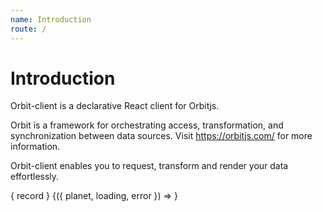 ```yaml
---
name: Introduction
route: /
---
```



# Introduction

Orbit-client is a declarative React client for Orbitjs.

Orbit is a framework for orchestrating access, transformation, and synchronization between data sources.
Visit https://orbitjs.com/ for more information.

Orbit-client enables you to request, transform and render your data effortlessly.

<Preview>
  { record }
</Preview>

<Playground __codesandbox='http:/michiel.com' __position='open'>
  <Planet id='earth'>
    {({ planet, loading, error }) => <Display name='client' object={{ planet, loading, error }} />}
  </Planet>
</Playground>
